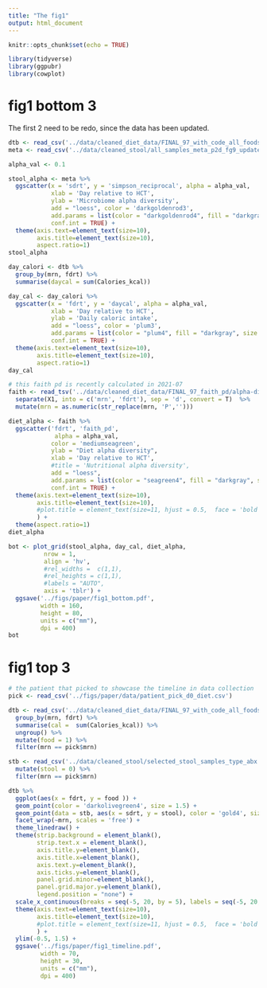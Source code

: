 ```yaml
---
title: "The fig1"
output: html_document
---
```


```r
knitr::opts_chunk$set(echo = TRUE)
```

```r
library(tidyverse)
library(ggpubr)
library(cowplot)
```

# fig1 bottom 3

The first 2 need to be redo, since the data has been updated.

```r
dtb <- read_csv('../data/cleaned_diet_data/FINAL_97_with_code_all_foods_drt_with_EN_finalized.csv')
meta <- read_csv('../data/cleaned_stool/all_samples_meta_p2d_fg9_updated.csv')
```
```r
alpha_val <- 0.1
```


```r
stool_alpha <- meta %>% 
  ggscatter(x = 'sdrt', y = 'simpson_reciprocal', alpha = alpha_val, 
            xlab = 'Day relative to HCT',
            ylab = 'Microbiome alpha diversity',
            add = "loess", color = 'darkgoldenrod3',
            add.params = list(color = "darkgoldenrod4", fill = "darkgray", size = 2), 
            conf.int = TRUE) +
  theme(axis.text=element_text(size=10),
        axis.title=element_text(size=10),
        aspect.ratio=1)
stool_alpha
```

```r
day_calori <- dtb %>% 
  group_by(mrn, fdrt) %>% 
  summarise(daycal = sum(Calories_kcal))

day_cal <- day_calori %>% 
  ggscatter(x = 'fdrt', y = 'daycal', alpha = alpha_val, 
            xlab = 'Day relative to HCT',
            ylab = 'Daily caloric intake',
            add = "loess", color = 'plum3',
            add.params = list(color = "plum4", fill = "darkgray", size = 2), 
            conf.int = TRUE) +
  theme(axis.text=element_text(size=10),
        axis.title=element_text(size=10),
        aspect.ratio=1)
day_cal
```

```r
# this faith pd is recently calculated in 2021-07
faith <- read_tsv('../data/cleaned_diet_data/FINAL_97_faith_pd/alpha-diversity.tsv') %>% 
  separate(X1, into = c('mrn', 'fdrt'), sep = 'd', convert = T)  %>% 
  mutate(mrn = as.numeric(str_replace(mrn, 'P','')))

diet_alpha <- faith %>% 
  ggscatter('fdrt', 'faith_pd', 
             alpha = alpha_val,
            color = 'mediumseagreen',
            ylab = "Diet alpha diversity", 
            xlab = 'Day relative to HCT',
            #title = 'Nutritional alpha diversity',
            add = "loess", 
            add.params = list(color = "seagreen4", fill = "darkgray", size = 2), 
            conf.int = TRUE) +
  theme(axis.text=element_text(size=10),
        axis.title=element_text(size=10),
        #plot.title = element_text(size=11, hjust = 0.5,  face = 'bold')
        ) + 
  theme(aspect.ratio=1)
diet_alpha
```

```r
bot <- plot_grid(stool_alpha, day_cal, diet_alpha,
          nrow = 1, 
          align = 'hv',
          #rel_widths =  c(1,1),
          #rel_heights = c(1,1),
          #labels = "AUTO",
          axis = 'tblr') +
  ggsave('../figs/paper/fig1_bottom.pdf',
         width = 160,
         height = 80,
         units = c("mm"),
         dpi = 400)
bot

```

# fig1 top 3

```r
# the patient that picked to showcase the timeline in data collection
pick <- read_csv('../figs/paper/data/patient_pick_d0_diet.csv')
```

```r
dtb <- read_csv('../data/cleaned_diet_data/FINAL_97_with_code_all_foods_drt_with_EN_finalized.csv') %>% 
  group_by(mrn, fdrt) %>% 
  summarise(cal =  sum(Calories_kcal)) %>% 
  ungroup() %>% 
  mutate(food = 1) %>% 
  filter(mrn == pick$mrn)

stb <- read_csv('../data/cleaned_stool/selected_stool_samples_type_abx.csv') %>% 
  mutate(stool = 0) %>% 
  filter(mrn == pick$mrn)

dtb %>% 
  ggplot(aes(x = fdrt, y = food )) +
  geom_point(color = 'darkolivegreen4', size = 1.5) +
  geom_point(data = stb, aes(x = sdrt, y = stool), color = 'gold4', size = 1.5) +
  facet_wrap(~mrn, scales = 'free') +
  theme_linedraw() +
  theme(strip.background = element_blank(),
        strip.text.x = element_blank(),
        axis.title.y=element_blank(),
        axis.title.x=element_blank(),
        axis.text.y=element_blank(),
        axis.ticks.y=element_blank(),
        panel.grid.minor=element_blank(),
        panel.grid.major.y=element_blank(),
        legend.position = "none") +
  scale_x_continuous(breaks = seq(-5, 20, by = 5), labels = seq(-5, 20, by = 5)) +
  theme(axis.text=element_text(size=10),
        axis.title=element_text(size=10),
        #plot.title = element_text(size=11, hjust = 0.5,  face = 'bold')
        ) +
  ylim(-0.5, 1.5) +
  ggsave('../figs/paper/fig1_timeline.pdf',
         width = 70,
         height = 30,
         units = c("mm"),
         dpi = 400)
```

